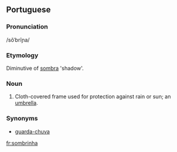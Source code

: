 ==Portuguese==

===Pronunciation===
/sõˈbrĩɲa/

===Etymology===
Diminutive of [[sombra]] 'shadow'.

===Noun===
{{infl|pt|noun}}

# Cloth-covered frame used for protection against rain or sun; an [[umbrella]].

===Synonyms===
* [[guarda-chuva]]

[[fr:sombrinha]]